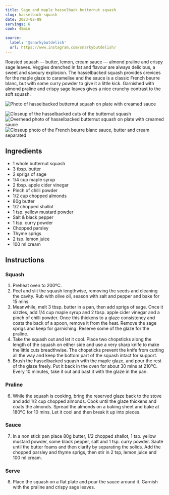 ```yaml
---
title: Sage and maple hasselback butternut squash
slug: hasselback-squash
date: 2023-02-08
servings: 6
cook: 45min

source:
  label: '@snarkybutdelish'
  url: https://www.instagram.com/snarkybutdelish/
---
```


Roasted squash — butter, lemon, cream sauce — almond praline and crispy sage leaves. Veggies drenched in fat and flavour are always delicious, a sweet and savoury explosion. The hasselbacked squash provides crevices for the maple glaze to caramelise and the sauce is a classic French beurre blanc, but with some curry powder to give it a little kick. Garnished with almond praline and crispy sage leaves gives a nice crunchy contrast to the soft squash.

![Photo of hasselbacked butternut squash on plate with creamed sauce](1.jpg)

<Image
  src="2.jpg"
  alt="Closeup of the hasselbacked cuts of the butternut squash"
/>
<Image
  src="3.jpg"
  alt="Overhead photo of hasselbacked butternut squash on plate with creamed sauce"
/>
<Image
  src="4.jpg"
  alt="Closeup photo of the French beurre blanc sauce, butter and cream separated"
/>

## Ingredients

- 1 whole butternut squash
- 3 tbsp. butter
- 2 sprigs of sage
- 1/4 cup maple syrup
- 2 tbsp. apple cider vinegar
- Pinch of chilli powder
- 1/2 cup chopped almonds
- 80g butter
- 1/2 chopped shallot
- 1 tsp. yellow mustard powder
- Salt & black pepper
- 1 tsp. curry powder
- Chopped parsley
- Thyme sprigs
- 2 tsp. lemon juice
- 100 ml cream

## Instructions

### Squash

1. Preheat oven to 200ºC.
2. Peel and slit the squash lengthwise, removing the seeds and cleaning the cavity. Rub with olive oil, season with salt and pepper and bake for 15 mins.
3. Meanwhile, melt 3 tbsp. butter in a pan, then add sprigs of sage. Once it sizzles, add 1/4 cup maple syrup and 2 tbsp. apple cider vinegar and a pinch of chilli powder. Once this thickens to a glaze consistency and coats the back of a spoon, remove it from the heat. Remove the sage sprigs and keep for garnishing. Reserve some of the glaze for the praline.
4. Take the squash out and let it cool. Place two chopsticks along the length of the squash on either side and use a very sharp knife to make the little cuts breadthwise. The chopsticks prevent the knife from cutting all the way and keep the bottom part of the squash intact for support.
5. Brush the hasselbacked squash with the maple glaze, and pour the rest of the glaze freely. Put it back in the oven for about 30 mins at 210ºC. Every 10 minutes, take it out and bast it with the glaze in the pan.

### Praline

6. While the squash is cooking, bring the reserved glaze back to the stove and add 1/2 cup chopped almonds. Cook until the glaze thickens and coats the almonds. Spread the almonds on a baking sheet and bake at 180ºC for 10 mins. Let it cool and then break it up into pieces.

### Sauce

7. In a non stick pan place 80g butter, 1/2 chopped shallot, 1 tsp. yellow mustard powder, some black pepper, salt and 1 tsp. curry powder. Sauté until the butter foams and then clarify by separating the solids. Add the chopped parsley and thyme sprigs, then stir in 2 tsp, lemon juice and 100 ml cream.

### Serve

8. Place the squash on a flat plate and pour the sauce around it. Garnish with the praline and crispy sage leaves.

